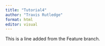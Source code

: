 ```yaml
---
title: "Tutorial4"
author: "Travis Rutledge"
format: html
editor: visual
---
```


This is a line added from the Feature branch. 
